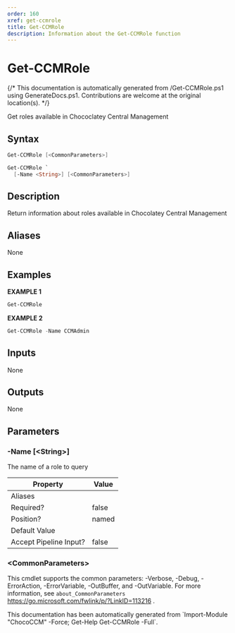 ```yaml
---
order: 160
xref: get-ccmrole
title: Get-CCMRole
description: Information about the Get-CCMRole function
---
```


# Get-CCMRole

{/* This documentation is automatically generated from /Get-CCMRole.ps1 using GenerateDocs.ps1. Contributions are welcome at the original location(s). */}

Get roles available in Chococlatey Central Management

## Syntax

```powershell
Get-CCMRole [<CommonParameters>]
```


```powershell
Get-CCMRole `
  [-Name <String>] [<CommonParameters>]
```

## Description

Return information about roles available in Chocolatey Central Management


## Aliases

None

## Examples

 **EXAMPLE 1**

```powershell
Get-CCMRole

```

**EXAMPLE 2**

```powershell
Get-CCMRole -Name CCMAdmin

```

## Inputs

None

## Outputs

None

## Parameters

###  -Name [&lt;String&gt;]
The name of a role to query

Property               | Value
---------------------- | -----
Aliases                |
Required?              | false
Position?              | named
Default Value          |
Accept Pipeline Input? | false

### &lt;CommonParameters&gt;

This cmdlet supports the common parameters: -Verbose, -Debug, -ErrorAction, -ErrorVariable, -OutBuffer, and -OutVariable. For more information, see `about_CommonParameters` https://go.microsoft.com/fwlink/p/?LinkID=113216 .



<Xref title="Function Reference" value="chococcm-functions" />

<Callout type="info">
    This documentation has been automatically generated from `Import-Module "ChocoCCM" -Force; Get-Help Get-CCMRole -Full`.
</Callout>
